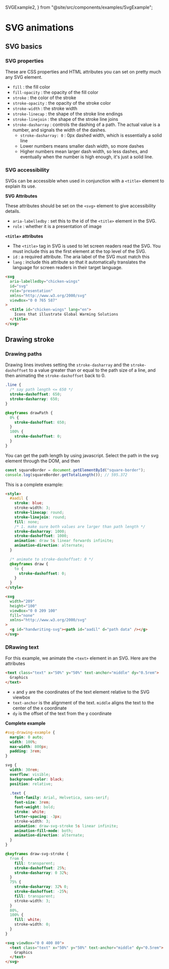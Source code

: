   SVGExample2,
} from "@site/src/components/examples/SvgExample";

# SVG animations

## SVG basics

### SVG properties

These are CSS properties and HTML attributes you can set on pretty much any SVG element.

- `fill` : the fill color
- `fill-opacity` : the opacity of the fill color
- `stroke` : the color of the stroke
- `stroke-opacity` : the opacity of the stroke color
- `stroke-width` : the stroke width
- `stroke-linecap` : the shape of the stroke line endings
- `stroke-linejoin` : the shape of the stroke line joins
- `stroke-dasharray` : controls the dashing of a path. The actual value is a number, and signals the width of the dashes.
  - `stroke-dasharray: 0` : 0px dashed width, which is essentially a solid line
  - Lower numbers means smaller dash width, so more dashes
  - Higher numbers mean larger dash width, so less dashes, and eventually when the number is high enough, it's just a solid line.

### SVG accessibility

SVGs can be accessible when used in conjunction with a `<title>` element to explain its use.

**SVG Attributes**

These attributes should be set on the `<svg>` element to give accessibility details.

- `aria-labelledby` : set this to the id of the `<title>` element in the SVG.
- `role` : whether it is a presentation of image

**`<title>` attributes**

- The `<title>` tag in SVG is used to let screen readers read the SVG. You must include this as the first element at the top level of the SVG.
- `id` : a required attribute. The aria label of the SVG must match this
- `lang` : include this attribute so that it automatically translates the language for screen readers in their target language.

```html
<svg
  aria-labelledby="chicken-wings"
  id="svg"
  role="presentation"
  xmlns="http://www.w3.org/2000/svg"
  viewBox="0 0 765 587"
>
  <title id="chicken-wings" lang="en">
    Icons that illustrate Global Warming Solutions
  </title>
</svg>
```

## Drawing stroke

### Drawing paths

Drawing lines involves setting the `stroke-dasharray` and the `stroke-dashoffset` to a value greater than or equal to the path size of a line, and then animating the `stroke-dashoffset` back to 0.

```css
.line {
  /* say path length <= 650 */
  stroke-dashoffset: 650;
  stroke-dasharray: 650;
}

@keyframes drawPath {
  0% {
    stroke-dashoffset: 650;
  }
  100% {
    stroke-dashoffset: 0;
  }
}
```

You can get the path length by using javascript. Select the path in the svg element through the DOM, and then

```javascript
const squareBorder = document.getElementById("square-border");
console.log(squareBorder.getTotalLength()); // 595.372
```

This is a complete example:

```html
<style>
  #aadil {
    stroke: blue;
    stroke-width: 3;
    stroke-linecap: round;
    stroke-linejoin: round;
    fill: none;
    /* 1. make sure both values are larger than path length */
    stroke-dasharray: 1000;
    stroke-dashoffset: 1000;
    animation: draw 5s linear forwards infinite;
    animation-direction: alternate;
  }

  /* animate to stroke-dashoffset: 0 */
  @keyframes draw {
    to {
      stroke-dashoffset: 0;
    }
  }
</style>

<svg
  width="209"
  height="100"
  viewBox="0 0 209 100"
  fill="none"
  xmlns="http://www.w3.org/2000/svg"
>
  <g id="handwriting-svg"><path id="aadil" d="path data" /></g>
</svg>
```

<SVGExample />

### DRawing text

For this example, we animate the `<text>` element in an SVG. Here are the attributes

```html
<text class="text" x="50%" y="50%" text-anchor="middle" dy="0.5rem">
  Graphics
</text>
```

- `x` and `y` are the coordinates of the text element relative to the SVG viewbox
- `text-anchor` is the alignment of the text. `middle` aligns the text to the center of the x coordinate
- `dy` is the offset of the text from the y coordinate

**Complete example**

```css
#svg-drawing-example {
  margin: 0 auto;
  width: 100%;
  max-width: 800px;
  padding: 3rem;
}

svg {
  width: 30rem;
  overflow: visible;
  background-color: black;
  position: relative;

  .text {
    font-family: Arial, Helvetica, sans-serif;
    font-size: 3rem;
    font-weight: bold;
    stroke: white;
    letter-spacing: -3px;
    stroke-width: 3;
    animation: draw-svg-stroke 5s linear infinite;
    animation-fill-mode: both;
    animation-direction: alternate;
  }
}

@keyframes draw-svg-stroke {
  from {
    fill: transparent;
    stroke-dashoffset: 25%;
    stroke-dasharray: 0 32%;
  }
  75% {
    stroke-dasharray: 32% 0;
    stroke-dashoffset: -25%;
    fill: transparent;
    stroke-width: 3;
  }
  80%,
  100% {
    fill: white;
    stroke-width: 0;
  }
}
```

```html
<svg viewBox="0 0 400 80">
  <text class="text" x="50%" y="50%" text-anchor="middle" dy="0.5rem">
    Graphics
  </text>
</svg>
```

<SVGExample2 />
